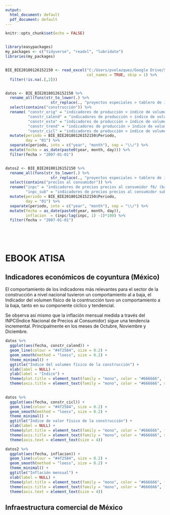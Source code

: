 ```yaml
---
output:
  html_document: default
  pdf_document: default
---
```


```r
knitr::opts_chunk$set(echo = FALSE)


library(easypackages)
my_packages <- c("tidyverse", "readxl", "lubridate")
libraries(my_packages)


BIE_BIE20180126152150 <- read_excel("C:/Users/pvelazquez/Google Drive/Sector Industrial en Tijuana/Bases de datos/INDICADORES_ECONOMICOS_DE_COYUNTURA/BIE_BIE20180126152150.xlsx", 
                                    col_names = TRUE, skip = 1) %>%
  filter(!is.na(.[,2]))


datos <- BIE_BIE20180126152150 %>%
  rename_all(funs(str_to_lower(.) %>%
                    str_replace(., "proyectos especiales > tablero de indicadores económicos > ", ""))) %>%
  select(contains("construcción")) %>%
  rename( "constr_orig" = "indicadores de producción > índice de volumen físico de la construcción original p2 / f2/ (índice base 2013=100)", 
          "constr_calend" = "indicadores de producción > índice de volumen físico de la construcción original corregida por efectos de calendario f3/ (índice base 2013=100)", 
          "constr_esta" = "indicadores de producción > índice de volumen físico de la construcción desestacionalizada f3/ (índice base 2013=100)", 
          "constr_trend" = "indicadores de producción > índice de volumen físico de la construcción tendencia f3/ (índice base 2013=100)", 
          "constr_cicl" = "indicadores de producción > índice de volumen físico de la construcción ciclo f3/ (puntos)") %>%
  mutate(periodo = BIE_BIE20180126152150$Periodo,
         day = "01") %>%
  separate(periodo, into = c("year", "month"), sep = "\\/") %>%
  mutate(fecha = as_date(paste0(year, month, day))) %>%
  filter(fecha > "2007-01-01")


datos2 <- BIE_BIE20180126152150 %>%
  rename_all(funs(str_to_lower(.) %>%
                    str_replace(., "proyectos especiales > tablero de indicadores económicos > ", ""))) %>%
  select(contains("precios al consumidor")) %>%
  rename("inpc" = "indicadores de precios precios al consumidor f6/ (base segunda quincena de diciembre 2010 = 100)",
         "inpc_sub" = "indicadores de precios precios al consumidor subyacente f6/ (base segunda quincena de diciembre 2010 = 100)") %>%
  mutate(periodo = BIE_BIE20180126152150$Periodo,
         day = "01") %>%
  separate(periodo, into = c("year", "month"), sep = "\\/") %>%
  mutate(fecha = as_date(paste0(year, month, day)),
         inflacion  = (inpc/lag(inpc, 1) -1)*100) %>%
  filter(fecha > "2007-01-01")






```


# EBOOK ATISA
## Indicadores económicos de coyuntura (México)

El comportamiento de los indicadores más relevantes para el sector de la construcción a nivel nacional tuvieron un comportamiento al a baja, el Indicador del volumen físico de la cosntrucción tuvo un comportamiento a la baja, tanto en su componente cíclico y tendencial. 

Se observa así mismo que la inflación mensual medida a través del INPC(Índice Nacional de Precios al Consumidor) sigue una tendencia incremental. Principalmente en los meses de Octubre, Noviembre y Diciembre.


```r

datos %>%
  ggplot(aes(fecha, constr_calend)) + 
  geom_line(colour = "#4f2584", size = 0.2) + 
  geom_smooth(method = "loess", size = 0.2) +
  theme_minimal() + 
  ggtitle("Índice del volumen físico de la construcción") +
  xlab(label = NULL) +
  ylab(label = "Índice") + 
  theme(plot.title = element_text(family = "mono", color = "#666666", face = "bold", size = 5)) +
  theme(axis.title = element_text(family = "mono", color = "#666666", size = 4), axis.text = element_text(size = 4))
  
```



```r

datos %>% 
  ggplot(aes(fecha, constr_cicl)) + 
  geom_line(colour = "#4f2584", size = 0.2) +
  geom_smooth(method = "loess", size = 0.2) +
  theme_minimal() +
  ggtitle("Índice de valor físico de la construcción") +
  xlab(label = NULL) +
  theme(plot.title = element_text(family = "mono", color = "#666666", face = "bold", size = 5)) +
  theme(axis.title = element_text(family = "mono", color = "#666666", size = 4)) + 
  theme(axis.text = element_text(size = 4))


```


```r

datos2 %>%
  ggplot(aes(fecha, inflacion)) + 
  geom_line(colour = "#4f2584", size = 0.2) + 
  geom_smooth(method = "loess", size = 0.2) + 
  theme_minimal() +
  ggtitle("Inflación mensual") + 
  xlab(label = NULL) + 
  theme(plot.title = element_text(family = "mono", color = "#666666", face = "bold", size = 5)) + 
  theme(axis.title = element_text(family = "mono", color = "#666666", face = "bold", size = 4)) +
  theme(axis.text = element_text(size = 4))


```



## Infraestructura comercial de México

```r

```



